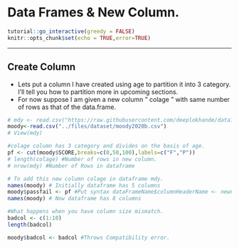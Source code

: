 # Data Frames & New Column. {#newcolumn}

<script src=https://cdn.datacamp.com/datacamp-light-latest.min.js></script>
```r
tutorial::go_interactive(greedy = FALSE)
knitr::opts_chunk$set(echo = TRUE,error=TRUE)
```

---

## Create Column
* Lets put a column I have created using age to partition it into 3 category. I'll tell you how to partition more in upcoming sections.
* For now suppose I am given a new column " colage " with same number of rows as that of the data.frame.
```r
# mdy <- read.csv("https://raw.githubusercontent.com/deeplokhande/data101_test/main/MOODY-2019.csv")
moody<-read.csv("../files/dataset/moody2020b.csv")
# View(mdy)
```

```r
#colage column has 3 category and divides on the basis of age.
pf <- cut(moody$SCORE,breaks=c(0,50,100),labels=c("F","P"))
# length(colage) #Number of rows in new column.
# nrow(mdy) #Number of Rows in dataframe

# To add this new column colage in dataframe mdy.
names(moody) # Initially dataframe has 5 columns
moody$passfail <- pf #Put syntax dataFrameName$columnHeaderName <- newColumn
names(moody) # Now dataframe has 8 columns
```

```r
#What happens when you have column size mismatch.
badcol <- c(1:10)
length(badcol)

moody$badcol <- badcol #Throws Compatibility error. 
```




<!-- --- -->

<!-- ## Table -->

<!-- - table() function in R Language is used to create a categorical representation of data with variable name and the frequency in the form of a table. -->

<!-- ```{r} -->
<!-- tableex1<- table(mdy$GRADE) #Use of table  function on the new column. -->
<!-- tableex1 -->
<!-- barplot(tableex1,col =c("red","purple","cyan","yellow","green"),xlab = "Labels", ylab = "Frequency",main = "table() example 1") #plot. -->
<!-- ``` -->


<!-- - More use of table() is when you use multiple categorical columns. For example, lets see the count of *grade* vs *asks_questions*. -->

<!-- ```{r} -->
<!-- tableex2<-table(mdy$GRADE,mdy$ASKS_QUESTIONS) -->
<!-- tableex2 -->
<!-- mosaicplot(tableex2,col =c("red","purple","cyan","yellow","green"),main = "table() example 2") -->
<!-- ``` -->






<!-- --- -->

<!-- ## Subset -->

<!-- - subset() function in R programming is used to create a subset of vectors, matrices or data frames based on the conditions provided in the parameters. -->

<!-- - NOTE: To create a subset, not only can you use the subset() function, but also: -->
<!--     - you can use [ ] operator. Ex: dataFrameName['columnName']  -->
<!--     - Even \$ operator is a subset operator. Ex: dataFrameName\$columnName -->

<!-- ```{r} -->
<!-- #Subset of rows -->
<!-- mdy_never_smartphone<-subset(mdy,ON_SMARTPHONE=="never") -->
<!-- nrow(mdy) -->
<!-- nrow(mdy_never_smartphone) -->
<!-- table(mdy_never_smartphone$ON_SMARTPHONE) # You can see only student never on smartphone are in the subset. -->

<!-- #subset of columns -->
<!-- mdy_except8<-subset(mdy, select = -c(8)) -->
<!-- ncol(mdy) -->
<!-- ncol(mdy_except8) # You can see the number of columns has been reduced by 1, due to subsetting without column 8 -->

<!-- #Subset of Rows and Columns -->
<!-- mdy_except8_never<-subset(mdy, select = -c(8), ON_SMARTPHONE == "never") -->
<!-- table(mdy_except8_never$ON_SMARTPHONE) -->
<!-- dim(mdy) -->
<!-- dim(mdy_except8_never)# You can see only student never on smartphones without column 8 data are present in the subset. -->
<!-- ``` -->


<!-- --- -->

<!-- ## tapply -->

<!-- - tapply() function in R Language is used to apply a function over a subset of vectors given by a combination of factors -->
<!-- - This is a very versatile function, as we'll see from the use case.  -->
<!-- - Note : There are different aggregate functions that can be used. For example, Mean, Median, Variance, Sum etc. -->

<!-- ```{r} -->
<!-- # To apply tapply() on capital gains factored on mdydiac sign. -->

<!-- mdy_scoreavg<-tapply(mdy$SCORE,mdy$ON_SMARTPHONE,mean) -->
<!-- mdy_scoreavg # We can see it calculated mean value of the score by students with respect to their use of phone in class. -->

<!-- barplot(mdy_scoreavg,col = "cyan",xlab = "Labels", ylab = "mean_val",main = "tapply() example 1",las = 2, cex.names = 0.75)#plot -->
<!-- ``` -->

<!-- - We can also factor it on multiple attributes. -->
<!-- - Lets factor the grades on on_smartphone as well as grade category. -->


<!-- ```{r} -->

<!-- mdy.scoreavg2d<-tapply(mdy$GRADE,list(mdy$ON_SMARTPHONE,mdy$GRADE),length) -->
<!-- mdy.scoreavg2d[is.na(mdy.scoreavg2d)]<-0 -->
<!-- mdy.scoreavg2d# We can see it calculated count of the grade of student with respect to their in-class smartphone usage  and grade category. -->
<!-- barplot(mdy.scoreavg2d,col=c("red","cyan","orange","blue"),main = "tapply() example 2",beside = TRUE,legend=rownames(mdy.scoreavg2d)) -->
<!-- ``` -->


<!-- --- -->

<!-- ## Finding Patterns using plots. -->

<!-- See slide 14 -->

<!-- ### Good Example  -->

<!-- - Let’s look at the frequency of students grades excluding those who "never" and "always" use smartphones in class. -->

<!-- ```{r} -->
<!-- freq_rare_user<-subset(mdy, ON_SMARTPHONE!="never" & ON_SMARTPHONE!="always") # We created a subset based on two constraint -->
<!-- freq_rare_usertable= table(freq_rare_user$ON_SMARTPHONE,freq_rare_user$GRADE) # We created a table for frequency. -->
<!-- freq_rare_usertable -->
<!-- barplot(freq_rare_usertable, main = "Number of students vs Grade", col = c("red","cyan") ,ylab = "Number of Students", xlab = "Grades", las = 2, cex.names = 0.75,beside = TRUE,legend=rownames(freq_rare_usertable)) #plot -->
<!-- ``` -->

<!-- - We can see that students with higher grades use more phone. -->
<!-- - While very less students who "rarely" use phone in class get A grade. -->

<!-- ##### (Disclaimer: Findings are based on this dataset only, and the claims may or may-not be valid in real world case. Please consider it for academic purpose only.) -->

<!-- ### Bad Example 1 -->

<!-- - Let’s look at the barplot of the Grade factored by student who always use their smartphone in class. -->

<!-- ```{r} -->
<!-- user<-tapply(mdy$GRADE,list(mdy$ON_SMARTPHONE,mdy$GRADE),length) # We applied tapply on created a subset based on 1 constraint -->
<!-- user[is.na(user)]<-0 -->
<!-- always_user<-user[0:1,] -->
<!-- always_user -->
<!-- # We created a table for frequency. -->

<!-- barplot(always_user, main = "Number of students 'always' on smartphone vs Grade", col = c("red","cyan") ,ylab = "Number of Students", xlab = "Grades", las = 2, cex.names = 0.75,beside = TRUE,legend=rownames(always_user)) #plot -->
<!-- ``` -->




<!-- --- -->

<!-- ### Bad Example 2 -->

<!-- - Lets look at grade distribution for people who are "sometimes" or "never" late for class. -->

<!-- ```{r} -->

<!-- not_always_late<-subset(mdy, LATE_IN_CLASS != "Yes") -->
<!-- # not_always_late<-subset(mdy,LATE_IN_CLASS == "Sometimes" & LATE_IN_CLASS == "Never") -->
<!-- nal_table<-table(not_always_late$LATE_IN_CLASS,not_always_late$GRADE) -->
<!-- nal_table -->
<!-- barplot(nal_table, main = "Number of students vs Grade", col = c("red","cyan") ,ylab = "Number of Students", xlab = "Grades", las = 2, cex.names = 0.75,beside = TRUE,legend=rownames(nal_table)) #plot -->
<!-- ``` -->



<!-- --- -->

<!-- ## Cut -->

<!-- - cut() function in R Language is used to divide a **numeric vector** into different ranges -->

<!-- ```{r} -->

<!-- # We access the Score column from moody dataset. -->
<!-- score0 <- cut(mdy$SCORE,10) -->

<!-- levels(score0) # Lets make sure that the cut really create how many partitions.  -->
<!-- table(score0) #lets check the distribution of people in each partition. -->

<!-- # Cut Example using breaks - Cutting data using defined vector.  -->
<!-- score1 <- cut(mdy$SCORE,breaks=c(0,50,100),labels=c("NC","P")) -->
<!-- table(score1) -->

<!-- # Example using pretty - Cutting the numerical data into categories. -->
<!-- score2<- cut(mdy$SCORE,pretty(mdy$SCORE,2),labels=c("NC","P")) -->
<!-- table(score2) -->

<!-- ``` -->


<!-- --- -->

<!-- ### Some helpful functions -->
<!-- * pretty() function in R Language is used to decide sequence of equally spaced round values. -->

<!-- ```{r} -->
<!-- pretty(1:50,n=5) #The values are chosen so that they are 1, 2 or 5 times a power of 10. -->
<!-- ``` -->

<!-- * seq() function in R Language is used to create a sequence of elements in a Vector. It takes the length and difference between values as optional argument. -->

<!-- ```{r} -->
<!-- seq(2,10,2) -->
<!-- ``` -->
